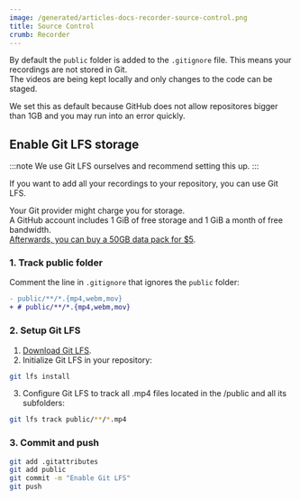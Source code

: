 ```yaml
---
image: /generated/articles-docs-recorder-source-control.png
title: Source Control
crumb: Recorder
---
```


By default the `public` folder is added to the `.gitignore` file. This means your recordings are not stored in Git.  
The videos are being kept locally and only changes to the code can be staged.

We set this as default because GitHub does not allow repositores bigger than 1GB and you may run into an error quickly.

## Enable Git LFS storage

:::note
We use Git LFS ourselves and recommend setting this up.
:::

If you want to add all your recordings to your repository, you can use Git LFS.

Your Git provider might charge you for storage.  
A GitHub account includes 1 GiB of free storage and 1 GiB a month of free bandwidth.  
[Afterwards, you can buy a 50GB data pack for $5](https://docs.github.com/en/billing/managing-billing-for-git-large-file-storage/upgrading-git-large-file-storage).

### 1. Track public folder

Comment the line in `.gitignore` that ignores the `public` folder:

```diff title="Comment out this line"
- public/**/*.{mp4,webm,mov}
+ # public/**/*.{mp4,webm,mov}
```

### 2. Setup Git LFS

1. [Download Git LFS](https://git-lfs.com/).
2. Initialize Git LFS in your repository:

```bash
git lfs install
```

3. Configure Git LFS to track all .mp4 files located in the /public and all its subfolders:

```bash
git lfs track public/**/*.mp4
```

### 3. Commit and push

```bash
git add .gitattributes
git add public
git commit -m "Enable Git LFS"
git push
```

